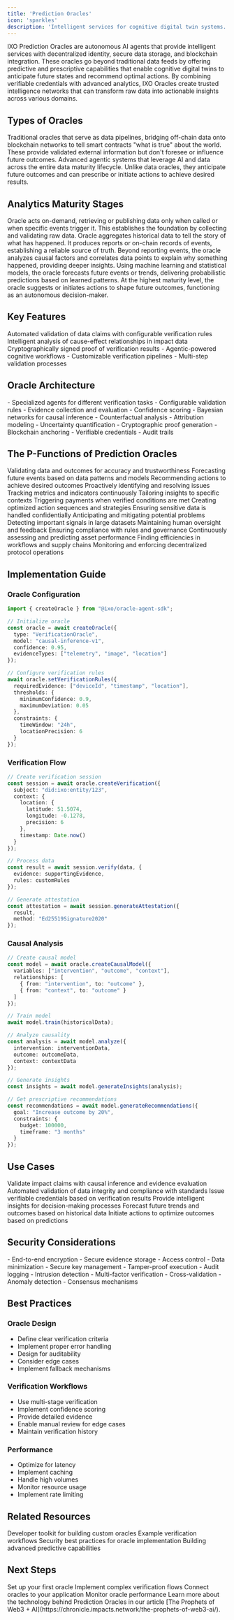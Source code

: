 ```yaml
---
title: 'Prediction Oracles'
icon: 'sparkles'
description: 'Intelligent services for cognitive digital twin systems.'
---
```


<Tip>
IXO Prediction Oracles are autonomous AI agents that provide intelligent services with decentralized identity, secure data storage, and blockchain integration. These oracles go beyond traditional data feeds by offering predictive and prescriptive capabilities that enable cognitive digital twins to anticipate future states and recommend optimal actions. By combining verifiable credentials with advanced analytics, IXO Oracles create trusted intelligence networks that can transform raw data into actionable insights across various domains.

</Tip>

## Types of Oracles

<AccordionGroup>
  <Accordion title="Data Oracles" icon="database">
    Traditional oracles that serve as data pipelines, bridging off-chain data onto blockchain networks to tell smart contracts "what is true" about the world. These provide validated external information but don't foresee or influence future outcomes.
  </Accordion>
  
  <Accordion title="Prediction Oracles" icon="chart-line">
    Advanced agentic systems that leverage AI and data across the entire data maturity lifecycle. Unlike data oracles, they anticipate future outcomes and can prescribe or initiate actions to achieve desired results.
  </Accordion>
</AccordionGroup>

## Analytics Maturity Stages

<Steps>
  <Step title="Ad Hoc & Reactive">
    Oracle acts on-demand, retrieving or publishing data only when called or when specific events trigger it. This establishes the foundation by collecting and validating raw data.
  </Step>
  
  <Step title="Descriptive Reporting">
    Oracle aggregates historical data to tell the story of what has happened. It produces reports or on-chain records of events, establishing a reliable source of truth.
  </Step>
  
  <Step title="Diagnostic Analysis">
    Beyond reporting events, the oracle analyzes causal factors and correlates data points to explain why something happened, providing deeper insights.
  </Step>
  
  <Step title="Predictive Analytics">
    Using machine learning and statistical models, the oracle forecasts future events or trends, delivering probabilistic predictions based on learned patterns.
  </Step>
  
  <Step title="Prescriptive Analytics">
    At the highest maturity level, the oracle suggests or initiates actions to shape future outcomes, functioning as an autonomous decision-maker.
  </Step>
</Steps>

## Key Features

<CardGroup>
  <Card title="AI Agents" icon="sparkles">
    Automated validation of data claims with configurable verification rules
  </Card>
  
  <Card title="Causal Inference" icon="brain">
    Intelligent analysis of cause-effect relationships in impact data
  </Card>
  
  <Card title="Verifiable Attestations" icon="certificate">
    Cryptographically signed proof of verification results
  </Card>
  
  <Card title="Cognitive Workflows" icon="diagram-project">
    - Agentic-powered cognitive workflows
    - Customizable verification pipelines
    - Multi-step validation processes
  </Card>
</CardGroup>

## Oracle Architecture

<AccordionGroup>
  <Accordion title="AI Agents" icon="sparkles">
    - Specialized agents for different verification tasks
    - Configurable validation rules
    - Evidence collection and evaluation
    - Confidence scoring
  </Accordion>

  <Accordion title="Causal Models" icon="diagram-project">
    - Bayesian networks for causal inference
    - Counterfactual analysis
    - Attribution modeling
    - Uncertainty quantification
  </Accordion>

  <Accordion title="Attestation System" icon="signature">
    - Cryptographic proof generation
    - Blockchain anchoring
    - Verifiable credentials
    - Audit trails
  </Accordion>
</AccordionGroup>

## The P-Functions of Prediction Oracles

<AccordionGroup>
  <Accordion title="Proofing & Verification" icon="check-double">
    Validating data and outcomes for accuracy and trustworthiness
  </Accordion>
  <Accordion title="Prediction" icon="chart-line">
    Forecasting future events based on data patterns and models
  </Accordion>
  <Accordion title="Prescribing Interventions" icon="wand-magic-sparkles">
    Recommending actions to achieve desired outcomes
  </Accordion>
  <Accordion title="Problem Detection & Resolution" icon="exclamation-triangle">
    Proactively identifying and resolving issues
  </Accordion>
  <Accordion title="Performance Monitoring" icon="gauge">
    Tracking metrics and indicators continuously
  </Accordion>
  <Accordion title="Personalisation" icon="user-pen">
    Tailoring insights to specific contexts
  </Accordion>
  <Accordion title="Payment Automation" icon="money-bill-trend-up">
    Triggering payments when verified conditions are met
  </Accordion>
  <Accordion title="Planning" icon="calendar-days">
    Creating optimized action sequences and strategies
  </Accordion>
  <Accordion title="Privacy Protection" icon="shield-halved">
    Ensuring sensitive data is handled confidentially
  </Accordion>
  <Accordion title="Prevention of Risks" icon="exclamation-triangle">
    Anticipating and mitigating potential problems
  </Accordion>
  <Accordion title="Pattern Recognition" icon="chart-line">
    Detecting important signals in large datasets
  </Accordion>
  <Accordion title="Participation of People" icon="user-group">
    Maintaining human oversight and feedback
  </Accordion>
  <Accordion title="Policy Enforcement" icon="gavel">
    Ensuring compliance with rules and governance
  </Accordion>
  <Accordion title="Portfolio Management" icon="chart-line">
    Continuously assessing and predicting asset performance
  </Accordion>
  <Accordion title="Process Optimisation" icon="gears">
    Finding efficiencies in workflows and supply chains
  </Accordion>
  <Accordion title="Protocol Adherence" icon="certificate">
    Monitoring and enforcing decentralized protocol operations
  </Accordion>
  <Accordion title="Pathfinding" icon="compass">
  </Accordion>
</AccordionGroup>

## Implementation Guide

### Oracle Configuration

```typescript
import { createOracle } from "@ixo/oracle-agent-sdk";

// Initialize oracle
const oracle = await createOracle({
  type: "VerificationOracle",
  model: "causal-inference-v1",
  confidence: 0.95,
  evidenceTypes: ["telemetry", "image", "location"]
});

// Configure verification rules
await oracle.setVerificationRules({
  requiredEvidence: ["deviceId", "timestamp", "location"],
  thresholds: {
    minimumConfidence: 0.9,
    maximumDeviation: 0.05
  },
  constraints: {
    timeWindow: "24h",
    locationPrecision: 6
  }
});
```

### Verification Flow

```typescript
// Create verification session
const session = await oracle.createVerification({
  subject: "did:ixo:entity/123",
  context: {
    location: {
      latitude: 51.5074,
      longitude: -0.1278,
      precision: 6
    },
    timestamp: Date.now()
  }
});

// Process data
const result = await session.verify(data, {
  evidence: supportingEvidence,
  rules: customRules
});

// Generate attestation
const attestation = await session.generateAttestation({
  result,
  method: "Ed25519Signature2020"
});
```

### Causal Analysis

```typescript
// Create causal model
const model = await oracle.createCausalModel({
  variables: ["intervention", "outcome", "context"],
  relationships: [
    { from: "intervention", to: "outcome" },
    { from: "context", to: "outcome" }
  ]
});

// Train model
await model.train(historicalData);

// Analyze causality
const analysis = await model.analyze({
  intervention: interventionData,
  outcome: outcomeData,
  context: contextData
});

// Generate insights
const insights = await model.generateInsights(analysis);

// Get prescriptive recommendations
const recommendations = await model.generateRecommendations({
  goal: "Increase outcome by 20%",
  constraints: {
    budget: 100000,
    timeframe: "3 months"
  }
});
```

## Use Cases

<CardGroup>
  <Card title="Impact Verification" icon="chart-line">
    Validate impact claims with causal inference and evidence evaluation
  </Card>
  
  <Card title="Data Validation" icon="shield-check">
    Automated validation of data integrity and compliance with standards
  </Card>
  
  <Card title="Credential Issuance" icon="id-card">
    Issue verifiable credentials based on verification results
  </Card>
  
  <Card title="Decision Support" icon="lightbulb">
    Provide intelligent insights for decision-making processes
  </Card>
  
  <Card title="Predictive Insights" icon="crystal-ball">
    Forecast future trends and outcomes based on historical data
  </Card>
  
  <Card title="Automated Interventions" icon="gears">
    Initiate actions to optimize outcomes based on predictions
  </Card>
</CardGroup>

## Security Considerations

<AccordionGroup>
  <Accordion title="Data Protection" icon="lock">
    - End-to-end encryption
    - Secure evidence storage
    - Access control
    - Data minimization
  </Accordion>

  <Accordion title="Oracle Security" icon="shield">
    - Secure key management
    - Tamper-proof execution
    - Audit logging
    - Intrusion detection
  </Accordion>

  <Accordion title="Verification Integrity" icon="check-double">
    - Multi-factor verification
    - Cross-validation
    - Anomaly detection
    - Consensus mechanisms
  </Accordion>
</AccordionGroup>

## Best Practices

### Oracle Design

- Define clear verification criteria
- Implement proper error handling
- Design for auditability
- Consider edge cases
- Implement fallback mechanisms

### Verification Workflows

- Use multi-stage verification
- Implement confidence scoring
- Provide detailed evidence
- Enable manual review for edge cases
- Maintain verification history

### Performance

- Optimize for latency
- Implement caching
- Handle high volumes
- Monitor resource usage
- Implement rate limiting

## Related Resources

<CardGroup>
  <Card title="Oracle Agent SDK" icon="code" href="/spatial-web-stack/sdks/oracle-agent-sdk">
    Developer toolkit for building custom oracles
  </Card>
  
  <Card title="Verification Flows" icon="diagram-project" href="/guides/dev/examples">
    Example verification workflows
  </Card>
  
  <Card title="Security Guide" icon="shield" href="/guides/dev/overview">
    Security best practices for oracle implementation
  </Card>
  
  <Card title="Prediction Oracle Guide" icon="chart-line" href="/guides/dev/prediction-oracles">
    Building advanced predictive capabilities
  </Card>
</CardGroup>

## Next Steps

<CardGroup>
  <Card title="Getting Started" icon="play">
    Set up your first oracle
  </Card>

  <Card title="Advanced Verification" icon="wand-magic-sparkles">
    Implement complex verification flows
  </Card>

  <Card title="Integration Guide" icon="plug">
    Connect oracles to your application
  </Card>

  <Card title="Monitoring" icon="gauge">
    Monitor oracle performance
  </Card>
</CardGroup>

<Tip>
  Learn more about the technology behind Prediction Oracles in our article [The Prophets of Web3 + AI](https://chronicle.impacts.network/the-prophets-of-web3-ai/).
</Tip>
